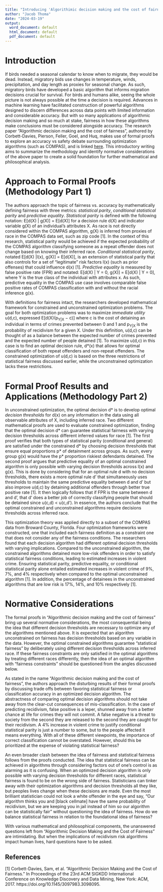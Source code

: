 ---
title: "Introducing 'Algorithimic decision making and the cost of fairness' and Accompanying Normative Considerations"
author: "Jacob Thoma"
date: "2024-03-19"
output:
  word_document: default
  html_document: default
  pdf_document: default
---

# Introduction

If birds needed a seasonal calendar to know when to migrate, they would be dead. Instead, migratory bids use changes in temperature, winds, precipitation, and day length as proxies for seasonal change. As such, migratory birds have developed a basic algorithm that informs migration decisions crucial for survival. For birds and humans alike, seeing the whole picture is not always possible at the time a decision is required. Advances in machine learning have facilitated construction of powerful algorithms designed to discern differences across data points with limited information and considerable accuracy. But with so many applications of algorithmic decision making and so much at stake, fairness in how these algorithms make conclusions must be considered alongside accuracy. The research paper "Algorithmic decision making and the cost of fairness", authored by Corbett-Davies, Pierson, Feller, Goel, and Huq, makes use of formal proofs to explore an accuracy vs safety debate surrounding optimization algorithms (such as COMPAS), and is linked [here](https://arxiv.org/pdf/1701.08230.pdf). This introductory writing aims to summarize the methodology and identify normative considerations of the above paper to create a solid foundation for further mathematical and philosophical analysis.


# Approach to Formal Proofs (Methodology Part 1)

The authors approach the topic of fairness vs. accuracy by mathematically defining fairness with three metrics: *statistical parity*, *conditional statistical parity* and *predictive equality*. *Statistical parity* is defined with the following notation: E[d(X) | g(X)] = E[d(X)] for a decision rule d(X) and indicator variable g(X) of an individual's attributes X. As race is not directly considered within the COMPAS algorithm, g(X) is inferred from proxies of race in the COMPAS data set, such as zip code [1]. In the context of this research, statistical parity would be achieved if the expected probability of the COMPAS algorithm classifying someone as a repeat offender does not change based on knowing their inferred race. *Conditional statistical parity*, notated E[d(X) |l(x), g(X)] = E[d(X)], is an extension of statistical parity that also controls for a set of "legitimate" risk factors l(x) (such as prior offenses) that could influence d(x) [1]. *Predictive equality* is measured by false positive rate (FPR) and notated: E[d(X) | Y = 0, g(X)] = E[d(X) | Y = 0], where Y is the true class of the individual with attributes x. As such, predictive equality in the COMPAS use case involves comparable false positive rates of COMPAS classification with and without the racial inference g(x).


With definitions for fairness intact, the researchers developed mathematical framework for constrained and unconstrained optimization problems. The goal for both optimization problems was to maximize *immediate utility* u(d,c), expressed E[d(X)(p~Y|X~ − c)] where c is the cost of detaining an individual in terms of crimes prevented between 0 and 1 and p~Y|X~ is the probability of recidivism for a given X. Under this definition, u(d,c) can be thought of as a balance between the expected number of crimes prevented and the expected number of people detained [1]. To maximize u(d,c) in this case is to find an optimal decision rule, d*(x) that allows for optimal classification of both repeat offenders and non-repeat offenders. The constrained optimization of u(d,c) is based on the three restrictions of statistical fairness discussed earlier, while the unconstrained optimization lacks these restrictions.

# Formal Proof Results and Applications (Methodology Part 2)

In unconstrained optimization, the optimal decision d* is to develop optimal *decision thresholds* for d(x) on any information in the data using all observable attributes of X, including inferred race. Two different mathematical proofs are used to evaluate constrained optimization, finding that the optimal decision d* can guarantee statistical fairness with varying decision thresholds across different inferred values for race [1]. The first proof verifies that both types of statistical parity (conditional and general) are satisfied under the constrained d* by choosing decision thresholds that ensure equal proportions p* of detainment across groups. As such, every group g(x) would have the p* proportion riskiest defendants detained. The second proof argues that predictive equality of an optimal constrained algorithm is only possible with varying decision thresholds across l(x) and g(x). This is done by considering that for an optimal rule d with no decision thresholds, there exists a more optimal rule d' that simultaneously uses thresholds to maintain the same predictive equality between d and d' but also improve u(d,c) by detaining additional offenders through better true positive rate [1]. It then logically follows that if FPR is the same between d and d', that d' does a better job of correctly classifying people that should be detained since u(c,d) < u(c,d'). In essence, the authors conclude that the optimal constrained and unconstrained algorithms require decisions thresholds across inferred race.

This optimization theory was applied directly to a subset of the COMPAS data from Broward County, Florida. Four optimization frameworks were constructed, one that included each fairness definition as a constraint one that does not consider any of the fairness conditions. The researchers found that each decision algorithm had different optimal decision thresholds with varying implications. Compared to the unconstrained algorithm, the constrained algorithms detained more low-risk offenders in order to satisfy statistical fairness conditions, leading to estimated increases in violent crime. Ensuring statistical parity, predictive equality, or conditional statistical parity alone entailed estimated increases in violent crime of 9%, 7%, and 4% respectively when compared to the optimal unconstrained algorithm [1]. In addition, the percentage of detainees in the unconstrained algorithms that are low risk is 17%, 14%, and 10% respectively [1].

# Normative Considerations

The formal proofs in "Algorithmic decision making and the cost of fairness" bring up several normative considerations, the most consequential being the idea that different decision thresholds are necessary to optimize any of the algorithms mentioned above. It is expected that an algorithm unconstrained on fairness has decision thresholds based on any variable in the data. However, the optimal constrained algorithms guarantee "statistical fairness" by deliberately using different decision thresholds across inferred race. If these fairness constraints are only satisfied in the optimal algorithms by treating different races differently, then the idea of an optimal algorithm with "fairness constraints" should be questioned from the angles discussed below.

As stated in the name "Algorithmic decision making and the cost of fairness", the authors approach the disturbing results of their formal proofs by discussing trade offs between favoring statistical fairness or classification accuracy in an optimized decision algorithm. The abstractness of comparing optimal decision algorithms should not take away from the clear-cut consequences of mis-classification. In the case of predicting recidivism, false positive is a leper, shunned away from a better chance at life for crimes they will not commit. A false negative is a threat to society from the second they are released to the second they are caught for their recidivism. A 4% increase in violent crime to justify conditional statistical parity is just a number to some, but to the people affected it means everything. With all of these different viewpoints, the importance of correct classification cannot be overstated. However, should this be prioritized at the expense of violating statistical fairness?

An even broader clash between the idea of fairness and statistical fairness follows from the proofs conducted. The idea that statistical fairness can be achieved in algorithms through considering factors out of one's control is as alarming as it is confusing. When an optimized decision algorithm is only possible with varying decision thresholds for different races, statistical fairness is found to be on the wrong side of fairness. Statisticians can tinker away with their optimization algorithms and decision thresholds all they like, but peoples lives change when these decisions are made. Even the most brilliant statistician could not look a white offender in the eye and say, "Our algorithm thinks you and [black cellmate] have the same probability of recidivism, but we are keeping you in jail instead of him so our algorithm can be statistically fair" without questioning the idea of fairness. How do we balance statistical fairness in relation to the foundational idea of fairness?

With various mathematical and philosophical components, the unanswered questions left from "Algorithmic Decision Making and the Cost of Fairness" are intimidating. But when the implications of recidivism risk algorithms impact human lives, hard questions have to be asked.

\newpage

## References

[1] Corbett-Davies, Sam, et al. "Algorithmic Decision Making and the Cost of Fairness." In Proceedings of the 23rd ACM SIGKDD International Conference on Knowledge Discovery and Data Mining, New York: ACM, 2017. https://doi.org/10.1145/3097983.3098095. 
